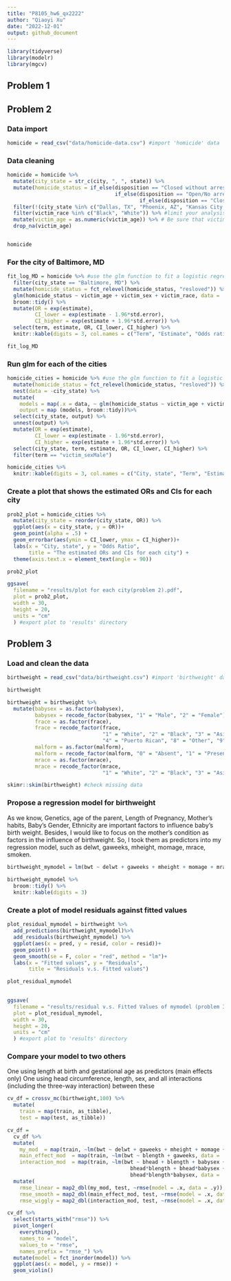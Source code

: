 ```yaml
---
title: "P8105_hw6_qx2222"
author: "Qiaoyi Xu"
date: "2022-12-01"
output: github_document
---
```


```r
library(tidyverse)
library(modelr)
library(mgcv)
```

## Problem 1


## Problem 2

### Data import
```r
homicide = read_csv("data/homicide-data.csv") #import 'homicide' data
```

### Data cleaning
```r
homicide = homicide %>%
  mutate(city_state = str_c(city, ", ", state)) %>%
  mutate(homicide_status = if_else(disposition == "Closed without arrest", "unresolved",
                                   if_else(disposition == "Open/No arrest", "unresolved",
                                           if_else(disposition == "Closed by arrest", "resolved", NA_character_)))) %>%
  filter(!(city_state %in% c("Dallas, TX", "Phoenix, AZ", "Kansas City, MO", "Tulsa, AL"))) %>% #omit observations
  filter(victim_race %in% c("Black", "White")) %>% #limit your analysis those for whom victim_race is white or black
  mutate(victim_age = as.numeric(victim_age)) %>% # Be sure that victim_age is numeric
  drop_na(victim_age)


homicide
```

### For the city of Baltimore, MD
```r
fit_log_MD = homicide %>% #use the glm function to fit a logistic regression
  filter(city_state == "Baltimore, MD") %>%
  mutate(homicide_status = fct_relevel(homicide_status, "resloved")) %>%
  glm(homicide_status ~ victim_age + victim_sex + victim_race, data = ., family = binomial())%>%
  broom::tidy() %>%
  mutate(OR = exp(estimate),
         CI_lower = exp(estimate - 1.96*std.error),
         CI_higher = exp(estimate + 1.96*std.error)) %>%
  select(term, estimate, OR, CI_lower, CI_higher) %>%
  knitr::kable(digits = 3, col.names = c("Term", "Estimate", "Odds ratio", "95CI_low","95CI_high"))

fit_log_MD
```


### Run glm for each of the cities
```r
homicide_cities = homicide %>% #use the glm function to fit a logistic regression
  mutate(homicide_status = fct_relevel(homicide_status, "resloved")) %>%
  nest(data = -city_state) %>%
  mutate(
    models = map(.x = data, ~ glm(homicide_status ~ victim_age + victim_sex + victim_race, data = .x, family = binomial())),
    output = map (models, broom::tidy))%>%
  select(city_state, output) %>%
  unnest(output) %>%
  mutate(OR = exp(estimate),
         CI_lower = exp(estimate - 1.96*std.error),
         CI_higher = exp(estimate + 1.96*std.error)) %>%
  select(city_state, term, estimate, OR, CI_lower, CI_higher) %>%
  filter(term == "victim_sexMale")

homicide_cities %>%
  knitr::kable(digits = 3, col.names = c("City, state", "Term", "Estimate", "Odds ratio", "95CI_low","95CI_high"))
```

### Create a plot that shows the estimated ORs and CIs for each city
```r
prob2_plot = homicide_cities %>%
  mutate(city_state = reorder(city_state, OR)) %>%
  ggplot(aes(x = city_state, y = OR))+
  geom_point(alpha = .5) +
  geom_errorbar(aes(ymin = CI_lower, ymax = CI_higher))+
  labs(x = "City, state", y = "Odds Ratio",
       title = "The estimated ORs and CIs for each city") +
  theme(axis.text.x = element_text(angle = 90))

prob2_plot
```
```r
ggsave(
  filename = "results/plot for each city(problem 2).pdf",
  plot = prob2_plot,
  width = 30,
  height = 20,
  units = "cm"
  ) #export plot to 'results' directory
```


## Problem 3

### Load and clean the data 
```r
birthweight = read_csv("data/birthweight.csv") #import 'birthweight' data

birthweight
```

```r
birthweight = birthweight %>%
  mutate(babysex = as.factor(babysex),
         babysex = recode_factor(babysex, "1" = "Male", "2" = "Female"),
         frace = as.factor(frace),
         frace = recode_factor(frace, 
                               "1" = "White", "2" = "Black", "3" = "Asian", 
                               "4" = "Puerto Rican", "8" = "Other", "9" = "Unknown"),
         malform = as.factor(malform),
         malform = recode_factor(malform, "0" = "Absent", "1" = "Present"),
         mrace = as.factor(mrace),
         mrace = recode_factor(mrace, 
                               "1" = "White", "2" = "Black", "3" = "Asian", "4" = "Puerto Rican", "8" = "Other"))

skimr::skim(birthweight) #check missing data

```

### Propose a regression model for birthweight

As we know, Genetics, age of the parent, Length of Pregnancy, Mother's habits, Baby's Gender, Ethnicity are important factors to influence baby's birth weight. Besides, I would like to focus on the mother's condition as factors in the influence of birthweight. So, I took them as predictors into my regression model, such as delwt, gaweeks, mheight, momage, mrace, smoken.

```r
birthweight_mymodel = lm(bwt ~ delwt + gaweeks + mheight + momage + mrace + smoken, data = birthweight)
  
birthweight_mymodel %>%
  broom::tidy() %>%
  knitr::kable(digits = 3)

```

### Create a plot of model residuals against fitted values 
```r
plot_residual_mymodel = birthweight %>%
  add_predictions(birthweight_mymodel)%>%
  add_residuals(birthweight_mymodel) %>%
  ggplot(aes(x = pred, y = resid, color = resid))+
  geom_point() +
  geom_smooth(se = F, color = "red", method = "lm")+
  labs(x = "Fitted values", y = "Residuals",
       title = "Residuals v.s. Fitted values") 

plot_residual_mymodel
  
```

```r
ggsave(
  filename = "results/residual v.s. Fitted Values of mymodel (problem 3).pdf",
  plot = plot_residual_mymodel,
  width = 30,
  height = 20,
  units = "cm"
  ) #export plot to 'results' directory
```

### Compare your model to two others
One using length at birth and gestational age as predictors (main effects only)
One using head circumference, length, sex, and all interactions (including the three-way interaction) between these
```r
cv_df = crossv_mc(birthweight,100) %>%
  mutate(
    train = map(train, as_tibble),
    test = map(test, as_tibble))

cv_df = 
  cv_df %>% 
  mutate(
    my_mod  = map(train, ~lm(bwt ~ delwt + gaweeks + mheight + momage + mrace + smoken, data = .x)),
    main_effect_mod  = map(train, ~lm(bwt ~ blength + gaweeks, data = .x)),
    interaction_mod  = map(train, ~lm(bwt ~ bhead + blength + babysex + 
                                        bhead*blength + bhead*babysex + blength*babysex + bhead*babysex +
                                        bhead*blength*babysex, data = .x))) %>%
  mutate(
    rmse_linear = map2_dbl(my_mod, test, ~rmse(model = .x, data = .y)),
    rmse_smooth = map2_dbl(main_effect_mod, test, ~rmse(model = .x, data = .y)),
    rmse_wiggly = map2_dbl(interaction_mod, test, ~rmse(model = .x, data = .y)))

```

```r
cv_df %>% 
  select(starts_with("rmse")) %>% 
  pivot_longer(
    everything(),
    names_to = "model", 
    values_to = "rmse",
    names_prefix = "rmse_") %>% 
  mutate(model = fct_inorder(model)) %>% 
  ggplot(aes(x = model, y = rmse)) + 
  geom_violin()


```










